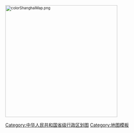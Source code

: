 <div style="position: relative; font-size: 80%">	 
[[File:colorShanghaiMap.png|350px|link=]]	 
{{Image label|x=011|y=15|text={{中华人民共和国国徽|15}} [[上海市人民政府|市府]]驻[[黄浦区]]}}	 
{{Image label|x=210|y=010|text=[[虹桥机场]]位于[[长宁区|长宁]]、[[闵行区|闵行]]}}
{{Image label|x=210|y=030|text=[[浦东机场]]位于[[浦东新区]]}}
{{Image label|x=011|y=35|text=1. [[黄浦区]]}}	  
{{Image label|x=011|y=55|text=2. [[徐汇区]]}}	 
{{Image label|x=011|y=75|text=3. [[长宁区]]}}	 
{{Image label|x=011|y=95|text=4. [[静安区]]}}	 
{{Image label|x=011|y=115|text=5. [[普陀区 (上海市)|普陀区]]}}	 
{{Image label|x=011|y=135|text=6. [[虹口区]]}}	 
{{Image label|x=011|y=155|text=7. [[杨浦区]]}}	 
		 
{{Image label|x=204|y=248|text=[[黄浦区|1]]}}	 
{{Image label|x=192|y=265|text=[[徐汇区|2]]}}	 
{{Image label|x=167|y=250|text=[[长宁区|3]]}}	 
{{Image label|x=194|y=235|text=[[静安区|4]]}}	 
{{Image label|x=173|y=229|text=[[普陀区 (上海市)|5]]}}	 
{{Image label|x=203|y=225|text=[[虹口区|6]]}}	 
{{Image label|x=218|y=220|text=[[杨浦区|7]]}}	 
{{Image label|x=255|y=285|text=[[浦东新区]]}}	 
{{Image label|x=160|y=170|text=[[宝山区 (上海市)|宝山区]]}}	 
{{Image label|x=180|y=310|text=[[闵行区]]}}	 
{{Image label|x=100|y=190|text=[[嘉定区]]}}	 
{{Image label|x=123|y=400|text=[[金山区 (上海市)|金山区]]}}	 
{{Image label|x=100|y=325|text=[[松江区]]}}	 
{{Image label|x=80|y=260|text=[[青浦区]]}}	 
{{Image label|x=220|y=370|text=[[奉贤区]]}}	 
{{Image label|x=190|y=75|text=[[崇明区]]}}	 
{{Image label|x=295|y=190|text=[[崇明区]]}}	 

{{Image label|x=250|y=420|text=([[:File:colorShanghaiMap.png|查看底图]])}}	
{{Image label|x=250|y=435|text={{navbar|Template:上海行政区划地图|mini=1}}}}
</div>
<noinclude>
[[Category:中华人民共和国上海市行政区划模板‎| ]]
[[Category:中华人民共和国省级行政区划图]]
[[Category:地图模板‎]]
</noinclude>